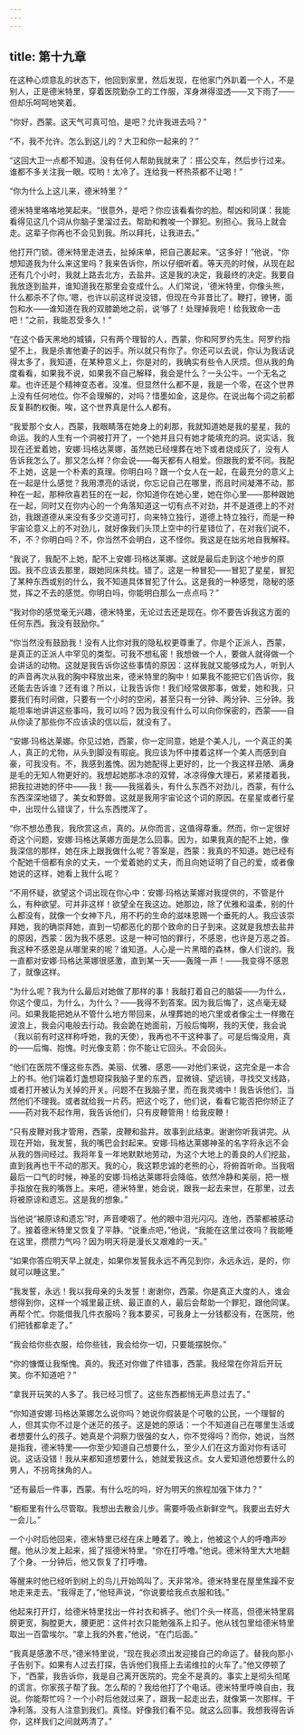 ```yaml
---
---
---
```

title: 第十九章
---




在这种心烦意乱的状态下，他回到家里，然后发现，在他家门外趴着一个人，不是别人，正是德米特里，穿着医院勤杂工的工作服，浑身淋得湿透——又下雨了——但却乐呵呵地笑着。

“你好，西蒙。这天气可真可怕，是吧？允许我进去吗？”

“不，我不允许。怎么到这儿的？大卫和你一起来的？”

“这回大卫一点都不知道。没有任何人帮助我就来了：搭公交车，然后步行过来。谁都不多关注我一眼。哎哟！太冷了。连给我一杯热茶都不让喝！”

“你为什么上这儿来，德米特里？”

德米特里咯咯地笑起来。“很意外，是吧？你应该看看你的脸。帮凶和同谋：我能看得见这几个词从你脑子里溜过去。帮助和教唆一个罪犯。别担心。我马上就会走。这辈子你再也不会见到我。所以拜托，让我进去。”

他打开门锁。德米特里走进去，扯掉床单，把自己裹起来。“这多好！”他说，“你想知道我为什么来这里吗？我来告诉你，所以仔细听着。等天亮的时候，从现在起还有几个小时，我就上路去北方，去盐井。这是我的决定，我最终的决定。我要自我放逐到盐井，谁知道我在那里会变成什么。人们常说，‘德米特里，你像头熊，什么都杀不了你。’嗯，也许以前这样说没错，但现在今非昔比了。鞭打，镣铐，面包和水——谁知道在我的双膝跪地之前，说‘够了！处理掉我吧！给我致命一击吧！”之前，我能忍受多久！”

“在这个昏天黑地的城镇，只有两个理智的人，西蒙，你和阿罗约先生。阿罗约指望不上，我是杀害他妻子的凶手。所以就只有你了。你还可以去说，你认为我话说得太多了，我知道，在某种意义上，你是对的，我确实有些令人厌烦。但从我的角度看看，如果我不说，如果我不自己解释，我会是什么？一头公牛。一个无名之辈。也许还是个精神变态者。没准。但显然什么都不是，我是一个零，在这个世界上没有任何地位。你不会理解的，对吗？惜墨如金，这是你。在说出每个词之前都反复斟酌权衡。唉，这个世界真是什么人都有。

“我爱那个女人，西蒙，我眼睛落在她身上的刹那，我就知道她是我的星星，我的命运。我的人生有一个洞被打开了，一个她并且只有她才能填充的洞。说实话，我现在还爱着她，安娜·玛格达莱娜，虽然她已经埋葬在地下或者烧成灰了，没有人告诉我怎么了。那又怎么样？你会说——每天都有人相爱。但跟我的爱不同。我配不上她，这是一个朴素的真理。你明白吗？跟一个女人在一起，在最充分的意义上在一起是什么感觉？我用漂亮的话说，你忘记自己在哪里，而且时间凝滞不动，那种在一起，那种欣喜若狂的在一起，你知道你在她心里，她在你心里——那种跟她在一起，同时又在你内心的一个角落知道这一切有点不对劲，并不是道德上的不对劲，我跟道德从来没有多少交道可打，向来特立独行，道德上特立独行，而是一种宇宙论意义上的不对劲儿，就好像我们头顶上空中的行星错位了，在对我们说不，不，不？你明白吗？不，你当然不会明白，这不怪你。我这是在拙劣地自我解释。

“我说了，我配不上她，配不上安娜·玛格达莱娜。这就是最后走到这个地步的原因。我不应该去那里，跟她同床共枕。错了。这是一种冒犯——冒犯了星星，冒犯了某种东西或别的什么，我不知道具体冒犯了什么。这是我的一种感觉，隐秘的感觉，挥之不去的感觉。你明白吗，你能明白那么一点点吗？”

“我对你的感觉毫无兴趣，德米特里，无论过去还是现在。你不要告诉我这方面的任何东西。我没有鼓励你。”

“你当然没有鼓励我！没有人比你对我的隐私权更尊重了。你是个正派人，西蒙，是真正的正派人中罕见的类型。可我不想私密！我想做一个人，要做人就得做一个会讲话的动物。这就是我告诉你这些事情的原因：这样我就又能够成为人，听到人的声音再次从我的胸中释放出来，德米特里的胸中！如果我不能把它们告诉你，我还能去告诉谁？还有谁？所以，让我告诉你！我们经常做那事，做爱，她和我，只要我们有时间做，只要有一个小时的空闲，甚至只有一分钟、两分钟、三分钟。我能坦率地讲讲这些事吗，我可以吗？因为我没有什么可以向你保密的，西蒙——自从你读了那些你不应该读的信以后，就没有了。

“安娜·玛格达莱娜。你见过她，西蒙，你一定同意，她是个美人儿，一个真正的美人，真正的尤物，从头到脚没有瑕疵。我应该为怀中搂着这样一个美人而感到自豪，可我没有。不，我感到羞愧。因为她配得上更好的，比一个我这样丑陋、满身是毛的无知人物更好的。我想起她那冰凉的双臂，冰凉得像大理石，紧紧搂着我，把我拉进她的怀中——我！我——我摇着头，有什么东西不对劲儿，西蒙，有什么东西深深地错了。美女和野兽。这就是我用宇宙论这个词的原因。在星星或者行星中，出现什么错误了，什么东西搅浑了。

“你不想怂恿我，我欣赏这点，真的。从你而言，这值得尊重。然而，你一定很好奇这个问题，安娜·玛格达莱娜方面是怎么回事。因为，如果我真的配不上她，像我深信的那样，她在床上跟我做什么呢？答案是，西蒙：我真的不知道。她已经有个配她千倍都有余的丈夫，一个爱着她的丈夫，而且向她证明了自己的爱，或者像她说的这样，她看上我什么呢？

“不用怀疑，欲望这个词出现在你心中：安娜·玛格达莱娜对我提供的，不管是什么，有种欲望。可并非这样！欲望全在我这边。她那边，除了优雅和温柔，别的什么都没有，就像一个女神下凡，用不朽的生命的滋味恩赐一个垂死的人。我应该崇拜她，我的确崇拜她，直到一切都恶化的那个致命的日子到来。这就是我想去盐井的原因，西蒙：因为我不感恩。这是一种可怕的罪行，不感恩，也许是万恶之首。我这种不感恩是从哪里来的呢？谁知道。人心是一片黑暗的森林，像人们说的。我一直都对安娜·玛格达莱娜很感激，直到某一天——轰隆一声！——我变得不感恩了，就像这样。

“为什么呢？我为什么最后对她做了那样的事！我敲打着自己的脑袋——为什么，你这个傻瓜，为什么，为什么？——我得不到答案。因为我后悔了，这点毫无疑问。如果我能把她从不管什么地方带回来，从埋葬她的地穴里或者像尘土一样撒在波浪上，我会闪电般去行动。我会跪在她面前，万般后悔啊，我的天使，我会说（我以前有时这样称呼她，我的天使），我再也不干这种事了。可是后悔没用，真的——后悔、抱愧。时光像支箭：你不能让它回头。不会回头。

“他们在医院不懂这些东西。美丽、优雅、感恩——对他们来说，这完全是一本合上的书。他们端着灯盏想窥探我脑子里的东西，显微镜、望远镜，寻找交叉线路，或者打开被认为关掉的开关。问题不在我脑子里，而在我灵魂中！我告诉他们，当然他们不理我。或者就给我一片药。把这个吃了，他们说，看看它能否把你矫正了——药对我不起作用，我告诉他们，只有皮鞭管用！给我皮鞭！

“只有皮鞭对我才管用，西蒙，皮鞭和盐井。故事到此结束。谢谢你听我讲完。从现在开始，我发誓，我的嘴巴会封起来。安娜·玛格达莱娜神圣的名字将永远不会从我的唇间经过。我将年复一年地默默地劳动，为这个大地上的善良的人们挖盐，直到我再也干不动的那天。我的心，我这颗忠诚的老熊的心，将俯首听命。当我咽最后一口气的时候，神圣的安娜·玛格达莱娜将会降临，依然冷静和美丽，把一根手指放在我的嘴唇上。来吧，德米特里，她会说，跟我一起去来世，在那里，过去将被原谅和遗忘。这是我的想象。”

当他说“被原谅和遗忘”时，声音哽咽了。他的眼中泪光闪闪。连他，西蒙都被感动了。接着德米特里又恢复了平静。“说重点吧，”他说，“我能在这里过夜吗？我能睡在这里，攒攒力气吗？因为明天将是漫长又艰难的一天。”

“如果你答应明天早上就走，如果你发誓我永远不再见到你，永远永远，是的，你就可以睡这里。”

“我发誓，永远！我以我母亲的头发誓！谢谢你，西蒙。你是真正大度的人，谁会想得到你，这样一个城里最正统、最正直的人，最后会帮助一个罪犯，跟他同谋。再帮个忙。你能借我几件衣服吗？我本要买，可我身上一分钱都没有，在医院，他们把钱都拿走了。”

“我会给你些衣服，给你些钱，我会给你一切，只要能摆脱你。”

“你的慷慨让我惭愧。真的。我还对你做了件错事，西蒙。我经常在你背后开玩笑。你不知道吧？”

“拿我开玩笑的人多了。我已经习惯了。这些东西都悄无声息过去了。”

“你知道安娜·玛格达莱娜怎么说你吗？她说你假装是个可敬的公民，一个理智的人，但其实你不过是个迷茫的孩子。这是她的原话：一个不知道自己在哪里生活或者想要什么的孩子。她真是个洞察力很强的女人，你不觉得吗？而你，她说，当然是指我，德米特里——你至少知道自己想要什么，至少人们在这方面对你有话可说。这话没错！我从来都知道想要什么，她就爱我这点。女人爱知道他想要什么的男人，不拐弯抹角的人。

“还有最后一件事，西蒙。有什么吃的吗，好为明天的旅程加强下体力？”

“橱柜里有什么尽管取。我想出去散会儿步。需要呼吸点新鲜空气。我要出去好大一会儿。”

一个小时后他回来，德米特里已经在床上睡着了。晚上，他被这个人的呼噜声吵醒。他从沙发上起来，摇了摇德米特里。“你在打呼噜。”他说。德米特里大大地翻了个身。一分钟后，他又恢复了打呼噜。

等醒来时他已经听到树上的鸟儿开始鸣叫了。天非常冷。德米特里在屋里焦躁不安地走来走去。“我得走了，”他轻声说，“你说要给我点衣服和钱。”

他起来打开灯，给德米特里找出一件衬衣和裤子。他们个头一样高，但德米特里肩膀更宽，胸膛更大，腰更肥：这件衬衣只能勉强系上扣子。他从钱包里给德米特里取出一百雷埃尔。“拿上我的外套，”他说，“在门后面。”

“我真是感激不尽，”德米特里说，“现在我必须出发迎接自己的命运了。替我向那小子告别下。如果有人过去打探，告诉他们我搭上去诺维拉的火车了。”他又停顿了下，“西蒙，我告诉你，我是自己离开医院的。完全不是真的。事实上是彻头彻尾的谎言。你家孩子帮了我。怎么帮的？我给他打了个电话。德米特里呼唤自由，我说。你能帮忙吗？一个小时后他就过来了，跟我一起走出去，就像第一次那样。干净利落。没有人注意到我们。真怪。好像我们看不见。就这么回事。我想我得告诉你，这样我们之间就两清了。”